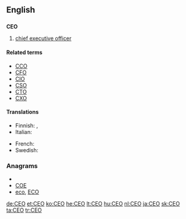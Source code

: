 {{also|ceo}}
==English==

==={{initialism}}===
'''CEO'''

# [[chief executive officer]]

====Related terms====
* [[CCO]]
* [[CFO]]
* [[CIO]]
* [[CSO]]
* [[CTO]]
* [[CXO]]

====Translations====
{{trans-top|chief executive officer}}
* Finnish: {{t-|fi|TJ}}, {{t-|fi|tj}}
* Italian: {{t-|it|AD|lang=it}}
{{trans-mid}}
* French: {{t+|fr|PDG}}
* Swedish: {{t+|sv|VD}}
{{trans-bottom}}

===Anagrams===
* {{alphagram|ceo}}
* [[COE#English|COE]]
* [[eco#English|eco]], [[ECO#English|ECO]]


[[de:CEO]]
[[et:CEO]]
[[ko:CEO]]
[[he:CEO]]
[[lt:CEO]]
[[hu:CEO]]
[[nl:CEO]]
[[ja:CEO]]
[[sk:CEO]]
[[ta:CEO]]
[[tr:CEO]]